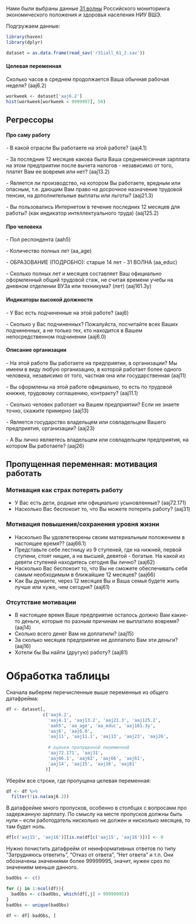 Нами были выбраны данные [31 волны](https://www.hse.ru/rlms/news/856261114.html) Российского мониторинга экономического положения и здоровья населения НИУ ВШЭ.

Подгружаем данные:

```r
library(haven)
library(dplyr)

dataset = as.data.frame(read_sav('r31iall_61_2.sav'))
```

#### Целевая переменная

Сколько часов в среднем продолжается Ваша обычная рабочая неделя? (aaj6.2)

```r
workweek <- dataset['aaj6.2'] 
hist(workweek[workweek < 9999997], 50)
```

## Регрессоры

#### Про саму работу

\- В какой отрасли Вы работаете на этой работе? (aaj4.1)

\- За последние 12 месяцев какова была Ваша среднемесячная зарплата на этом предприятии после вычета налогов - независимо от того, платят Вам ее вовремя или нет? (aaj13.2)

\- Является ли производство, на котором Вы работаете, вредным или опасным, т.е. дающим Вам право на досрочное назначение трудовой пенсии, на дополнительные выплаты или льготы? (aaj21.3)

\- Вы пользовались Интернетом в течение последних 12 месяцев для работы? (как индикатор интеллектуального труда) (aaj125.2)

#### Про человека

\- Пол респондента (aah5)

\- Количество полных лет (aa_age)

\- ОБРАЗОВАНИЕ (ПОДРОБНО): старше 14 лет - 31 ВОЛНА (aa_educ)

\- Сколько полных лет и месяцев составляет Ваш официально оформленный общий трудовой стаж, не считая времени учебы на дневном отделении ВУЗа или техникума? (лет) (aaj161.3y)

#### Индикаторы высокой должности

\- У Вас есть подчиненные на этой работе? (aaj6)

\- Сколько у Вас подчиненных? Пожалуйста, посчитайте всех Ваших подчиненных, а не только тех, кто находится в Вашем непосредственном подчинении (aaj6.0)

#### Описание организации

\- На этой работе Вы работаете на предприятии, в организации? Мы имеем в виду любую организацию, в которой работает более одного человека, независимо от того, частная она или государственная (aaj11)

\- Вы оформлены на этой работе официально, то есть по трудовой книжке, трудовому соглашению, контракту? (aaj11.1)

\- Сколько человек работает на Вашем предприятии? Если не знаете точно, скажите примерно (aaj13)

\- Является государство владельцем или совладельцем Вашего предприятия, организации? (aaj23)

\- А Вы лично являетесь владельцем или совладельцем предприятия, на котором Вы работаете? (aaj26)

## Пропущенная переменная: мотивация работать

### Мотивация как страх потерять работу

-   У Вас есть дети, родные или официально усыновленные? (aaj72.171)
-   Насколько Вас беспокоит то, что Вы можете потерять работу? (aaj31)

### Мотивация повышения/сохранения уровня жизни

-   Насколько Вы удовлетворены своим материальным положением в настоящее время?? (aaj66.1)
-   Представьте себе лестницу из 9 ступеней, где на нижней, первой ступени, стоят нищие, а на высшей, девятой - богатые. На какой из девяти ступеней находитесь сегодня Вы лично? (aaj62)
-   Насколько Вас беспокоит то, что Вы не сможете обеспечивать себя самым необходимым в ближайшие 12 месяцев? (aaj66)
-   Как Вы думаете, через 12 месяцев Вы и Ваша семья будете жить лучше или хуже, чем сегодня? (aaj61)

### Отсутствие мотивации

-   В настоящее время Ваше предприятие осталось должно Вам какие-то деньги, которые по разным причинам не выплатило вовремя? (aaj14)
-   Сколько всего денег Вам не доплатили? (aaj15)
-   За сколько месяцев предприятие не доплатило Вам эти деньги? (aaj16)
-   Хотели бы Вы найти (другую) работу? (aaj81)

# Обработка таблицы

Сначала выберем перечисленные выше переменные из общего датафрейма:

```r
df <- dataset[,
              c('aaj6.2',
                'aaj4.1', 'aaj13.2', 'aaj21.3', 'aaj125.2',
                'aah5', 'aa_age', 'aa_educ', 'aaj161.3y',
                'aaj6', 'aaj6.0',
                'aaj11', 'aaj11.1', 'aaj13', 'aaj23', 'aaj26',
               
                # оценки пропущенной переменной
                'aaj72.171', 'aaj31', 
                'aaj66.1', 'aaj62', 'aaj66', 'aaj61',
                'aaj14', 'aaj15', 'aaj16', 'aaj81'
               )]
```

Уберём все строки, где пропущена целевая переменная:

```r
df <- df %>%
  filter(!is.na(aaj6.2))
```

В датафрейме много пропусков, особенно в столбцах с вопросами про задержанную зарплату. По смыслу на месте пропусков должны быть нули – если работодатель нисколько не должен и нисколько месяцев, то там будет ноль.

```r
df[c('aaj15', 'aaj16')][is.na(df[c('aaj15', 'aaj16')])] <- 0
```

Нужно почистить датафрейм от неинформативных ответов по типу "Затрудняюсь ответить", "Отказ от ответа", "Нет ответа" и т.п. Они обозначены значениями более 99999995, значит, нужен срез по значениям меньше данного.

```r
badObs <- c()

for (j in 1:ncol(df)){
  badObs <- c(badObs, which(df[,j] > 99999995))
}
badObs <- unique(badObs)

df <- df[-badObs, ]
```
